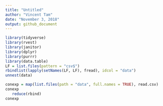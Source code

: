 ```yaml
---
title: "Untitled"
author: "Vincent Tam"
date: "November 3, 2018"
output: github_document
---
```


```r
library(tidyverse)
library(rvest)
library(janitor)
library(dplyr)
library(purrr)
library(data.table)
LF = list.files(pattern = "csv$")
rbindlist(lapply(setNames(LF, LF), fread), idcol = "data")
unnest(data)

conexp = map(list.files(path = "data", full.names = TRUE), read.csv) 
conexp
   reduce(rbind)
conexp
```

